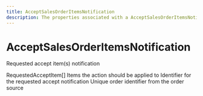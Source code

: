 ```yaml
---
title: AcceptSalesOrderItemsNotification
description: The properties associated with a AcceptSalesOrderItemsNotification
---
```


AcceptSalesOrderItemsNotification
===============================================
Requested accept item(s) notification

<Reference>
  <Field name="items" nullable={false}>
    <Type>
      RequestedAcceptItem[]
    </Type>
    <Description>
      Items the action should be applied to
    </Description>
  </Field>
  <Field name="notification_id" type="string" nullable={false}>
    <Description>
      Identifier for the requested accept notification
    </Description>
  </Field>
  <Field name="order_id" type="string" nullable={false}>
    <Description>
      Unique order identifier from the order source
    </Description>
  </Field>
</Reference>